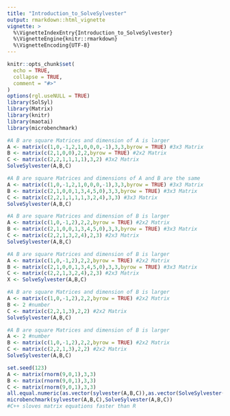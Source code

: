 ```yaml
---
title: "Introduction_to_SolveSylvester"
output: rmarkdown::html_vignette
vignette: >
  %\VignetteIndexEntry{Introduction_to_SolveSylvester}
  %\VignetteEngine{knitr::rmarkdown}
  %\VignetteEncoding{UTF-8}
---
```


```r
knitr::opts_chunk$set(
  echo = TRUE,
  collapse = TRUE,
  comment = "#>"
)
options(rgl.useNULL = TRUE)
library(SolSyl)
library(Matrix)
library(knitr)
library(maotai)
library(microbenchmark)
```

```r
#A B are square Matrices and dimension of A is larger
A <- matrix(c(1,0,-1,2,1,0,0,0,-1),3,3,byrow = TRUE) #3x3 Matrix
B <- matrix(c(2,1,0,0),2,2,byrow = TRUE) #2x2 Matrix
C <- matrix(c(2,2,1,1,1,1),3,2) #3x2 Matrix
SolveSylvester(A,B,C)
```

```r
#A B are square Matrices and dimensions of A and B are the same
A <- matrix(c(1,0,-1,2,1,0,0,0,-1),3,3,byrow = TRUE) #3x3 Matrix
B <- matrix(c(2,1,0,0,1,3,4,5,0),3,3,byrow = TRUE) #3x3 Matrix
C <- matrix(c(2,2,1,1,1,1,3,2,4),3,3) #3x3 Matrix
SolveSylvester(A,B,C)
```

```r
#A B are square Matrices and dimension of B is larger
A <- matrix(c(1,0,-1,2),2,2,byrow = TRUE) #2x2 Matrix
B <- matrix(c(2,1,0,0,1,3,4,5,0),3,3,byrow = TRUE) #3x3 Matrix
C <- matrix(c(2,2,1,3,2,4),2,3) #2x3 Matrix
SolveSylvester(A,B,C)
```

```r
#A B are square Matrices and dimension of B is larger
A <- matrix(c(1,0,-1,2),2,2,byrow = TRUE) #2x2 Matrix
B <- matrix(c(2,1,0,0,1,3,4,5,0),3,3,byrow = TRUE) #3x3 Matrix
C <- matrix(c(2,2,1,3,2,4),2,3) #2x3 Matrix
X <- SolveSylvester(A,B,C)
```

```r
#A B are square Matrices and dimension of B is larger
A <- matrix(c(1,0,-1,2),2,2,byrow = TRUE) #2x2 Matrix
B <- 2 #number
C <- matrix(c(2,2,1,3),2,2) #2x2 Matrix
SolveSylvester(A,B,C)
```

```r
#A B are square Matrices and dimension of B is larger
A <- 2 #number
B <- matrix(c(1,0,-1,2),2,2,byrow = TRUE) #2x2 Matrix
C <- matrix(c(2,2,1,3),2,2) #2x2 Matrix
SolveSylvester(A,B,C)
```


```r
set.seed(123)
A <- matrix(rnorm(9,0,1),3,3)
B <- matrix(rnorm(9,0,1),3,3)
C <- matrix(rnorm(9,0,1),3,3)
all.equal.numeric(as.vector(sylvester(A,B,C)),as.vector(SolveSylvester(A,B,C)))
microbenchmark(sylvester(A,B,C),SolveSylvester(A,B,C))
#C++ sloves matrix equations faster than R 
```

